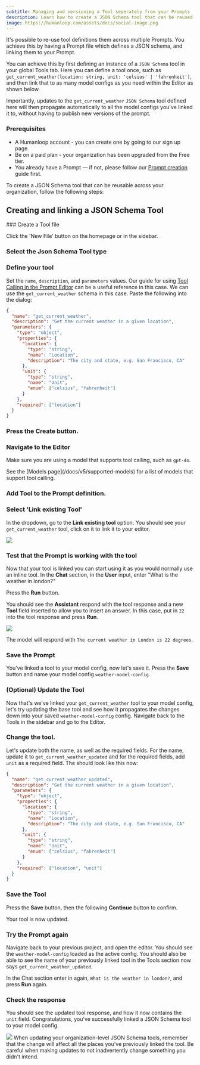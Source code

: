 ```yaml
---
subtitle: Managing and versioning a Tool seperately from your Prompts
description: Learn how to create a JSON Schema tool that can be reused across multiple Prompts.
image: https://humanloop.com/assets/docs/social-image.png
---
```


It's possible to re-use tool definitions them across multiple Prompts. You achieve this by having a Prompt file which defines a JSON schema, and linking them to your Prompt.

You can achieve this by first defining an instance of a `JSON Schema` tool in your global Tools tab. Here you can define a tool once, such as `get_current_weather(location: string, unit: 'celsius' | 'fahrenheit')`, and then link that to as many model configs as you need within the Editor as shown below.

Importantly, updates to the `get_current_weather` `JSON Schema` tool defined here will then propagate automatically to all the model configs you've linked it to, without having to publish new versions of the prompt.

### Prerequisites

- A Humanloop account - you can create one by going to our sign up page.
- Be on a paid plan - your organization has been upgraded from the Free tier.
- You already have a Prompt — if not, please follow our [Prompt creation](/docs/guides/create-prompt) guide first.

To create a JSON Schema tool that can be reusable across your organization, follow the following steps:

## Creating and linking a JSON Schema Tool

<Markdown src="../../../snippets/paid-feature.mdx" />

<Steps>
### Create a Tool file

Click the 'New File' button on the homepage or in the sidebar.

### Select the **Json Schema** Tool type

### Define your tool

Set the `name`, `description`, and `parameters` values. Our guide for using [Tool Calling in the Prompt Editor](./tool-calling-editor) can be a useful reference in this case. We can use the `get_current_weather` schema in this case. Paste the following into the dialog:

```json
{
  "name": "get_current_weather",
  "description": "Get the current weather in a given location",
  "parameters": {
    "type": "object",
    "properties": {
      "location": {
        "type": "string",
        "name": "Location",
        "description": "The city and state, e.g. San Francisco, CA"
      },
      "unit": {
        "type": "string",
        "name": "Unit",
        "enum": ["celsius", "fahrenheit"]
      }
    },
    "required": ["location"]
  }
}
```

### Press the **Create** button.

### Navigate to the **Editor**

Make sure you are using a model that supports tool calling, such as `gpt-4o`.

<Info title="Models supporting Tool calling">
See the [Models page](/docs/v5/supported-models) for a list of models that support tool calling.
</Info>

### **Add Tool** to the Prompt definition.

### Select 'Link existing Tool'

In the dropdown, go to the **Link existing tool** option. You should see your `get_current_weather` tool, click on it to link it to your editor.

<img src="../../../assets/images/b70a144-image.png" />

### Test that the Prompt is working with the tool

Now that your tool is linked you can start using it as you would normally use an inline tool. In the **Chat** section, in the **User** input, enter "What is the weather in london?"

Press the **Run** button.

You should see the **Assistant** respond with the tool response and a new **Tool** field inserted to allow you to insert an answer. In this case, put in `22` into the tool response and press **Run**.

<img src="../../../assets/images/ebc5f1e-image.png" />

The model will respond with `The current weather in London is 22 degrees`.

### Save the Prompt

You've linked a tool to your model config, now let's save it. Press the **Save** button and name your model config `weather-model-config`.

### (Optional) Update the Tool

Now that's we've linked your `get_current_weather` tool to your model config, let's try updating the base tool and see how it propagates the changes down into your saved `weather-model-config` config. Navigate back to the Tools in the sidebar and go to the Editor.

### Change the tool.

Let's update both the name, as well as the required fields. For the name, update it to `get_current_weather_updated` and for the required fields, add `unit` as a required field. The should look like this now:

```json
{
  "name": "get_current_weather_updated",
  "description": "Get the current weather in a given location",
  "parameters": {
    "type": "object",
    "properties": {
      "location": {
        "type": "string",
        "name": "Location",
        "description": "The city and state, e.g. San Francisco, CA"
      },
      "unit": {
        "type": "string",
        "name": "Unit",
        "enum": ["celsius", "fahrenheit"]
      }
    },
    "required": ["location", "unit"]
  }
}
```

### Save the Tool

Press the **Save** button, then the following **Continue** button to confirm.

Your tool is now updated.

### Try the Prompt again

Navigate back to your previous project, and open the editor. You should see the `weather-model-config` loaded as the active config. You should also be able to see the name of your previously linked tool in the Tools section now says `get_current_weather_updated`.

In the Chat section enter in again, `What is the weather in london?`, and press **Run** again.

### Check the response

You should see the updated tool response, and how it now contains the `unit` field. Congratulations, you've successfully linked a JSON Schema tool to your model config.

</Steps>

<img src="../../../assets/images/4c395b6-image.png" />

<Warning title="Linked JSON Schema tool changes propagate to saved model configs">
  When updating your organization-level JSON Schema tools, remember that the
  change will affect all the places you've previously linked the tool. Be
  careful when making updates to not inadvertently change something you didn't
  intend.
</Warning>
